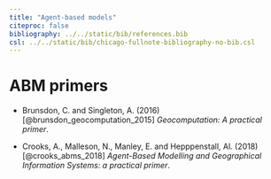 ```yaml
---
title: "Agent-based models"
citeproc: false
bibliography: ../../static/bib/references.bib
csl: ../../static/bib/chicago-fullnote-bibliography-no-bib.csl
---
```


# ABM primers

-  <i class="fas fa-book"></i>  Brunsdon, C. and Singleton, A. (2016)[@brunsdon_geocomputation_2015] _Geocomputation: A practical primer_.

- <i class="fas fa-book"></i> Crooks, A., Malleson, N., Manley, E. and Hepppenstall, Al.  (2018)[@crooks_abms_2018] _Agent-Based Modelling and Geographical Information Systems: a practical primer_.
